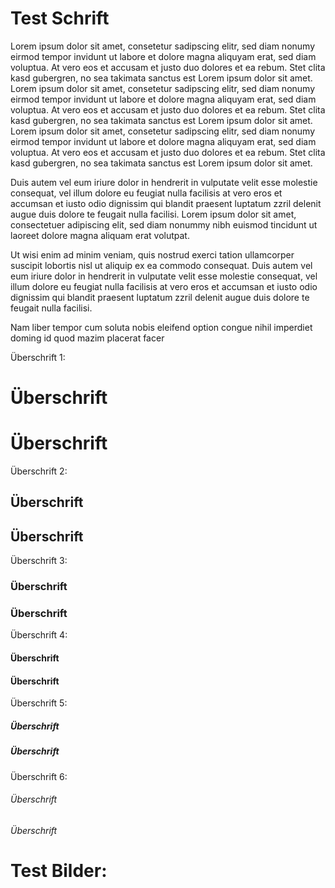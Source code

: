 <h1>Test Schrift</h1>

<p>Lorem ipsum dolor sit amet, consetetur sadipscing elitr, sed diam nonumy eirmod tempor invidunt ut labore et dolore magna aliquyam erat, sed diam voluptua. At vero eos et accusam et justo duo dolores et ea rebum. Stet clita kasd gubergren, no sea takimata sanctus est Lorem ipsum dolor sit amet. Lorem ipsum dolor sit amet, consetetur sadipscing elitr, sed diam nonumy eirmod tempor invidunt ut labore et dolore magna aliquyam erat, sed diam voluptua. At vero eos et accusam et justo duo dolores et ea rebum. Stet clita kasd gubergren, no sea takimata sanctus est Lorem ipsum dolor sit amet. Lorem ipsum dolor sit amet, consetetur sadipscing elitr, sed diam nonumy eirmod tempor invidunt ut labore et dolore magna aliquyam erat, sed diam voluptua. At vero eos et accusam et justo duo dolores et ea rebum. Stet clita kasd gubergren, no sea takimata sanctus est Lorem ipsum dolor sit amet.   

Duis autem vel eum iriure dolor in hendrerit in vulputate velit esse molestie consequat, vel illum dolore eu feugiat nulla facilisis at vero eros et accumsan et iusto odio dignissim qui blandit praesent luptatum zzril delenit augue duis dolore te feugait nulla facilisi. Lorem ipsum dolor sit amet, consectetuer adipiscing elit, sed diam nonummy nibh euismod tincidunt ut laoreet dolore magna aliquam erat volutpat.   

Ut wisi enim ad minim veniam, quis nostrud exerci tation ullamcorper suscipit lobortis nisl ut aliquip ex ea commodo consequat. Duis autem vel eum iriure dolor in hendrerit in vulputate velit esse molestie consequat, vel illum dolore eu feugiat nulla facilisis at vero eros et accumsan et iusto odio dignissim qui blandit praesent luptatum zzril delenit augue duis dolore te feugait nulla facilisi.   

Nam liber tempor cum soluta nobis eleifend option congue nihil imperdiet doming id quod mazim placerat facer
 </p>

Überschrift 1:

<h1>Überschrift</h1>

# Überschrift

Überschrift 2:

<h2>Überschrift</h2>

## Überschrift

Überschrift 3:

<h3>Überschrift</h3>

### Überschrift

Überschrift 4:

<h4>Überschrift</h4>

#### Überschrift

Überschrift 5:

<h5>Überschrift</h5>

##### Überschrift

Überschrift 6:

<h6>Überschrift</h6>

###### Überschrift


<h1>Test Bilder:<h1>

 <Image data="https://images-na.ssl-images-amazon.com/images/I/61NHXRnUJqL.jpg"/>
 <Image data="https://www.wissenschaft.de/wp-content/uploads/2/1/21-06-07-mathe.jpg"/>
 <Image data="https://image.geo.de/30133236/t/Xk/v4/w960/r1.5/-/geometrie-quiz-tafel-c-5638921-png--75661-.png"/>
